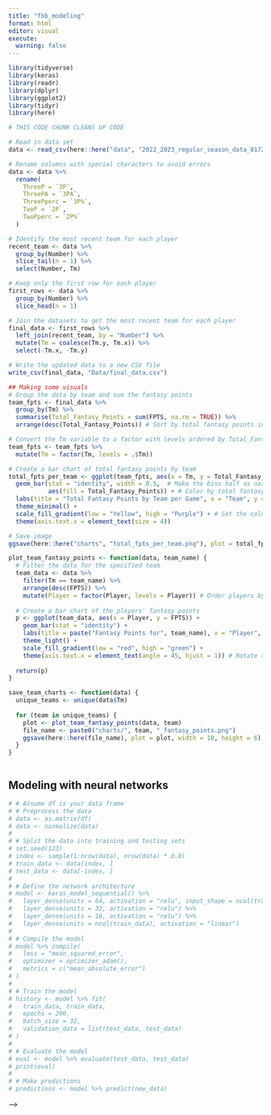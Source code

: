 ```yaml
---
title: "fbb_modeling"
format: html
editor: visual
execute: 
  warning: false
---
```


```r
library(tidyverse)
library(keras)
library(readr)
library(dplyr)
library(ggplot2)
library(tidyr)
library(here)
```

```r
# THIS CODE CHUNK CLEANS UP CODE 

# Read in data set
data <- read_csv(here::here("data", "2022_2023_regular_season_data_81723.csv"))

# Rename columns with special characters to avoid errors
data <- data %>%
  rename(
    ThreeP = `3P`,
    ThreePA = `3PA`,
    ThreePperc = `3P%`,
    TwoP = `2P`,
    TwoPperc = `2P%`
  )

# Identify the most recent team for each player
recent_team <- data %>%
  group_by(Number) %>%
  slice_tail(n = 1) %>%
  select(Number, Tm)

# Keep only the first row for each player
first_rows <- data %>%
  group_by(Number) %>%
  slice_head(n = 1)

# Join the datasets to get the most recent team for each player
final_data <- first_rows %>%
  left_join(recent_team, by = "Number") %>%
  mutate(Tm = coalesce(Tm.y, Tm.x)) %>%
  select(-Tm.x, -Tm.y)

# Write the updated data to a new CSV file
write_csv(final_data, "Data/final_data.csv")
```

```r
## Making some visuals
# Group the data by team and sum the fantasy points
team_fpts <- final_data %>%
  group_by(Tm) %>%
  summarise(Total_Fantasy_Points = sum(FPTS, na.rm = TRUE)) %>%
  arrange(desc(Total_Fantasy_Points)) # Sort by total fantasy points in descending order

# Convert the Tm variable to a factor with levels ordered by Total_Fantasy_Points
team_fpts <- team_fpts %>%
  mutate(Tm = factor(Tm, levels = .$Tm))

# Create a bar chart of total fantasy points by team
total_fpts_per_team <- ggplot(team_fpts, aes(x = Tm, y = Total_Fantasy_Points)) +
  geom_bar(stat = "identity", width = 0.5,  # Make the bins half as narrow
           aes(fill = Total_Fantasy_Points)) + # Color by total fantasy points
  labs(title = "Total Fantasy Points by Team per Game", x = "Team", y = "Total Fantasy Points per Game") +
  theme_minimal() +
  scale_fill_gradient(low = "Yellow", high = "Purple") + # Set the colors for the fill gradient
  theme(axis.text.x = element_text(size = 4))

# Save image 
ggsave(here::here("charts", "total_fpts_per_team.png"), plot = total_fpts_per_team, width = 6, height = 4)

```


```r
plot_team_fantasy_points <- function(data, team_name) {
  # Filter the data for the specified team
  team_data <- data %>%
    filter(Tm == team_name) %>%
    arrange(desc(FPTS)) %>%
    mutate(Player = factor(Player, levels = Player)) # Order players by descending fantasy points
  
  # Create a bar chart of the players' fantasy points
  p <- ggplot(team_data, aes(x = Player, y = FPTS)) +
    geom_bar(stat = "identity") +
    labs(title = paste("Fantasy Points for", team_name), x = "Player", y = "Fantasy Points") +
    theme_light() +
    scale_fill_gradient(low = "red", high = "green") +
    theme(axis.text.x = element_text(angle = 45, hjust = 1)) # Rotate x-axis labels for readability
  
  return(p)
}

save_team_charts <- function(data) {
  unique_teams <- unique(data$Tm)
  
  for (team in unique_teams) {
    plot <- plot_team_fantasy_points(data, team)
    file_name <- paste0("charts/", team, "_fantasy_points.png")
    ggsave(here::here(file_name), plot = plot, width = 10, height = 6)
  }
}
```

```r

```




## Modeling with neural networks

```r
# # Assume df is your data frame
# # Preprocess the data
# data <- as.matrix(df)
# data <- normalize(data)
# 
# # Split the data into training and testing sets
# set.seed(123)
# index <- sample(1:nrow(data), nrow(data) * 0.8)
# train_data <- data[index, ]
# test_data <- data[-index, ]
# 
# # Define the network architecture
# model <- keras_model_sequential() %>%
#   layer_dense(units = 64, activation = "relu", input_shape = ncol(train_data)) %>%
#   layer_dense(units = 32, activation = "relu") %>%
#   layer_dense(units = 16, activation = "relu") %>%
#   layer_dense(units = ncol(train_data), activation = "linear")
# 
# # Compile the model
# model %>% compile(
#   loss = "mean_squared_error",
#   optimizer = optimizer_adam(),
#   metrics = c("mean_absolute_error")
# )
# 
# # Train the model
# history <- model %>% fit(
#   train_data, train_data,
#   epochs = 200,
#   batch_size = 32,
#   validation_data = list(test_data, test_data)
# )
# 
# # Evaluate the model
# eval <- model %>% evaluate(test_data, test_data)
# print(eval)
# 
# # Make predictions
# predictions <- model %>% predict(new_data)

```

<!--# <!--#  -->

--\>
